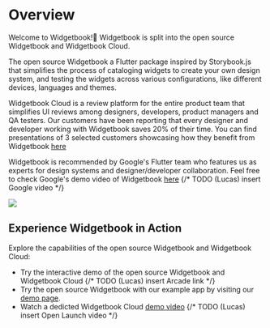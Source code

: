 # Overview

Welcome to Widgetbook!👋 Widgetbook is split into the open source Widgetbook and Widgetbook Cloud.

The open source Widgetbook a Flutter package inspired by Storybook.js that simplifies the process of cataloging widgets to create your own design system, and testing the widgets across various configurations, like different devices, languages and themes.

Widgetbook Cloud is a review platform for the entire product team that simplifies UI reviews among designers, developers, product managers and QA testers. Our customers have been reporting that every designer and developer working with Widgetbook saves 20% of their time. You can find presentations of 3 selected customers showcasing how they benefit from Widgetbook [here](xyz)

Widgetbook is recommended by Google's Flutter team who features us as experts for design systems and designer/developer collaboration. Feel free to check Google's demo video of Widgetbook [here](xyz)
{/* TODO (Lucas) insert Google video */}

<Image src="/assets/screenshots/widgetbook.png" zoom />

## Experience Widgetbook in Action

Explore the capabilities of the open source Widgetbook and Widgetbook Cloud:

- Try the interactive demo of the open source Widgetbook and Widgetbook Cloud
{/* TODO (Lucas) insert Arcade link */}
- Try the open source Widgetbook with our example app by visiting our [demo page](https://demo.widgetbook.io).
- Watch a dedicted Widgetbook Cloud [demo video](https://demo.widgetbook.io)
{/* TODO (Lucas) insert Open Launch video */}
